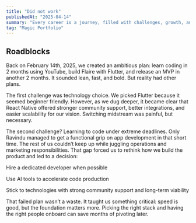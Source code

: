 ```yaml
---
title: "Did not work"
publishedAt: "2025-04-14"
summary: "Every career is a journey, filled with challenges, growth, and those significant moments that mark a shift in our path."
tag: "Magic Portfolio"
---
```



## Roadblocks 

Back on February 14th, 2025, we created an ambitious plan: learn coding in 2 months 
using YouTube, build Flaire with Flutter, and release an MVP in another 2 months. 
It sounded lean, fast, and bold. But reality had other plans.

The first challenge was technology choice. We picked Flutter because it seemed 
beginner friendly. However, as we dug deeper, it became clear that React Native 
offered stronger community support, better integrations, and easier scalability 
for our vision. Switching midstream was painful, but necessary.

The second challenge? Learning to code under extreme deadlines. Only Ravindu 
managed to get a functional grip on app development in that short time. 
The rest of us couldn’t keep up while juggling operations and marketing 
responsibilities. That gap forced us to rethink how we build the product 
and led to a decision:

Hire a dedicated developer when possible

Use AI tools to accelerate code production

Stick to technologies with strong community support and long-term viability

That failed plan wasn’t a waste. It taught us something critical: speed is good, 
but the foundation matters more. Picking the right stack and having the right 
people onboard can save months of pivoting later.